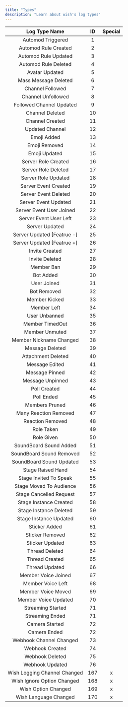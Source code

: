 ```yaml
---
title: "Types"
description: "Learn about wish's log types"
---
```


| Log Type Name                | ID  | Special |
| :--------------------------: | :-: | :-----: |
| Automod Triggered            | 1   |         |
| Automod Rule Created         | 2   |         |
| Automod Rule Updated         | 3   |         |
| Automod Rule Deleted         | 4   |         |
| Avatar Updated               | 5   |         |
| Mass Message Deleted         | 6   |         |
| Channel Followed             | 7   |         |
| Channel Unfollowed           | 8   |         |
| Followed Channel Updated     | 9   |         |
| Channel Deleted              | 10  |         |
| Channel Created              | 11  |         |
| Updated Channel              | 12  |         |
| Emoji Added                  | 13  |         |
| Emoji Removed                | 14  |         |
| Emoji Updated                | 15  |         |
| Server Role Created          | 16  |         |
| Server Role Deleted          | 17  |         |
| Server Role Updated          | 18  |         |
| Server Event Created         | 19  |         |
| Server Event Deleted         | 20  |         |
| Server Event Updated         | 21  |         |
| Server Event User Joined     | 22  |         |
| Server Event User Left       | 23  |         |
| Server Updated               | 24  |         |
| Server Updated [Featrue -]   | 25  |         |
| Server Updated [Featrue \+]  | 26  |         |
| Invite Created               | 27  |         |
| Invite Deleted               | 28  |         |
| Member Ban                   | 29  |         |
| Bot Added                    | 30  |         |
| User Joined                  | 31  |         |
| Bot Removed                  | 32  |         |
| Member Kicked                | 33  |         |
| Member Left                  | 34  |         |
| User Unbanned                | 35  |         |
| Member TimedOut              | 36  |         |
| Member Unmuted               | 37  |         |
| Member Nickname Changed      | 38  |         |
| Message Deleted              | 39  |         |
| Attachment Deleted           | 40  |         |
| Message Edited               | 41  |         |
| Message Pinned               | 42  |         |
| Message Unpinned             | 43  |         |
| Poll Created                 | 44  |         |
| Poll Ended                   | 45  |         |
| Members Pruned               | 46  |         |
| Many Reaction Removed        | 47  |         |
| Reaction Removed             | 48  |         |
| Role Taken                   | 49  |         |
| Role Given                   | 50  |         |
| SoundBoard Sound Added       | 51  |         |
| SoundBoard Sound Removed     | 52  |         |
| SoundBoard Sound Updated     | 53  |         |
| Stage Raised Hand            | 54  |         |
| Stage Invited To Speak       | 55  |         |
| Stage Moved To Audience      | 56  |         |
| Stage Cancelled Request      | 57  |         |
| Stage Instance Created       | 58  |         |
| Stage Instance Deleted       | 59  |         |
| Stage Instance Updated       | 60  |         |
| Sticker Added                | 61  |         |
| Sticker Removed              | 62  |         |
| Sticker Updated              | 63  |         |
| Thread Deleted               | 64  |         |
| Thread Created               | 65  |         |
| Thread Updated               | 66  |         |
| Member Voice Joined          | 67  |         |
| Member Voice Left            | 68  |         |
| Member Voice Moved           | 69  |         |
| Member Voice Updated         | 70  |         |
| Streaming Started            | 71  |         |
| Streaming Ended              | 71  |         |
| Camera Started               | 72  |         |
| Camera Ended                 | 72  |         |
| Webhook Channel Changed      | 73  |         |
| Webhook Created              | 74  |         |
| Webhook Deleted              | 75  |         |
| Webhook Updated              | 76  |         |
| Wish Logging Channel Changed | 167 | x       |
| Wish Ignore Option Changed   | 168 | x       |
| Wish Option Changed          | 169 | x       |
| Wish Language Changed        | 170 | x       |